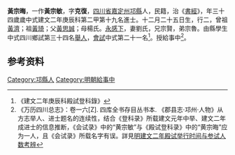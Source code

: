 {{明清人物信息框
| 姓名 = 黃宗晦
| 原名 =
| 圖片名稱= 
| 圖片大小 =
| 圖片說明 = 
| 最高職務 =
| 國家 = 大明 
| 爵位 =
| 籍貫 = [[四川省|四川省]][[嘉定州_(明朝)|嘉定州]][[邛縣|邛縣]]
| 族裔 = 
| 旗籍 = 
| 字號 = 
| 諡號 =
| 出生日期 = 十二月二十五日
| 出生地點 =
| 逝世日期 = 
| 逝世地點 =
| 墓葬 =
| 配偶 = 劉氏
| 親屬 = 曾祖[[黃濟|黃濟]]，祖[[黃琦|黃琦]]，父[[黃思誠|黃思誠]]，母楊氏
| 出身 =
* 建文二年庚辰科進士
| 經歷 =
| 著作 =  
*
*
*
}}
'''黃宗晦'''{{BD|1367年||1426年||}}，一作'''黃宗敏'''，字'''克復'''，[[四川省|四川省]][[嘉定州_(明朝)|嘉定州]][[邛縣|邛縣]]人，民籍，治《[[書經|書經]]》，年三十四歲歲中式建文二年庚辰科第二甲第十九名進士。十二月二十五日生，行二，曾祖[[黃濟|黃濟]]；祖[[黃琦|黃琦]]；父[[黃思誠|黃思誠]]；母楊氏。[[永感下|永感下]]，妻劉氏，兄宗賢，弟宗魯。由縣學生中式四川鄉試第三十四名[[舉人|舉人]]，[[會試|會試]]中式第二十一名<ref>《建文二年庚辰科殿試登科錄》</ref>。授給事中<ref>《万历四川总志》：卷一六[Z]. 四库全书存目丛书本.  《郡县志·邛州·人物》从方志举人、进士题名的连续性，结合《登科录》所载建文元年中举、建文二年成进士的信息推断，《会试录》中的“黄宗敏”与《殿试登科录》中的“黄宗晦”应为一人，且《会试录》所载名字有误。詳見[http://www.historychina.net/qsyj/ztyj/ztyjzz/2012-06-29/33223.shtml 明建文二年殿试举行时间与参试人数考辨] </ref>。

== 参考资料 ==
{{reflist}}

{{建文二年庚辰科殿试金榜}}

{{Authority control}}

{{DEFAULTSORT:}}
[[Category:邛縣人|Category:邛縣人]]
[[Category:明朝給事中|Category:明朝給事中]]


{{明朝人物小作品}}